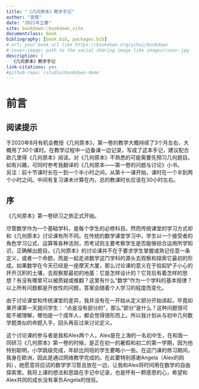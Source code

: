```yaml
--- 
title: "《几何原本》教学手记"
author: "宣棋"
date: "2021年立春"
site: bookdown::bookdown_site
documentclass: book
bibliography: [book.bib, packages.bib]
# url: your book url like https://bookdown.org/yihui/bookdown
# cover-image: path to the social sharing image like images/cover.jpg
description: |
  《几何原本》教学手记
link-citations: yes
#github-repo: rstudio/bookdown-demo
---
```


# 前言
## 阅读提示 {-}

于2020年8月有机会教授《几何原本》，第一卷的教学大概持续了3个月左右，大概用了30个课时。在教学过程中一边备课一边记录，写成了这本手记，建议配合欧几里得《几何原本》阅读。对《几何原本》不熟悉的可能需要先预习几何题目。<br>
如有兴趣，可同时参考我翻译的《几何原本——第一卷的问题与讨论》小书。<br>
另注：前十节课时长在一到一个半小时之间，从第十一课开始，课时在一个半到两个小时之间。中间有复习课未计算在内，总的教课时长应该在30小时左右。<br>

## 序 {-}
《几何原本》第一卷研习之旅正式开始。

尽管数学作为一个基础学科，是每个学生的必修科目。然而传统课堂的学习方式却和《几何原本》讨论课有所不同。在传统的数学课堂学习中，学生以一个接受者的角色学习公式、运算等各种法则，而考试则主要考察学生是否能够综合运用所学知识，正确解出题目。《几何原本》的讨论课并不在于要求学生掌握或熟记任意一条定义，或者一个命题，而是一起走进数学这门学科的源头去观察和探索它最初的形成。如果数学在今天已经是一座摩天大厦，那么讨论课的意义在于拾起铲子小心的抔开沉积的土壤，去观察那最初的地基：它是怎样设计的？它背后有着怎样的思想？有没有哪里可以被质疑或推翻？这里有什么“数学”作为一个学科的基本规律？以上所有问题都是开放性的问题，答案会随着个人学习的程度而变化。

由于讨论课堂和传统课堂的差异，我并没有在一开始从定义部分开始讲起，毕竟如果开课第一天就问学生： “点是没有部分的”，那么“部分”是什么？这种问题很可能不被理解，哪怕是一个成年人，都会觉得很形而上。所以我计划从与初中几何数学题类似的命题入手，回头再反过来讨论定义。

这个讨论课的参与者是我和Alex两个人，Alex是在上海的一名初中生，在和我一同研习《几何原本》第一卷的时候，是正在初一的暑假和初二的第一学期，因为他特别聪明，小学跳级完成，年龄比同班的学生要略小一些。在这门课的修习期间，我身在欧洲，因此是通过网络教学完成的。在此要特别感谢Angela（Alex的妈妈），她愿意将应试的数学学习暂且放在一边，让我和Alex将时间用在数学的自由探索里。我将上课的想法和思路在手记中记录，也是怀有一颗感恩的心，希望和Alex共同的成长没有辜负Angela的信任。

